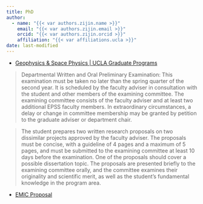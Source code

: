 ```yaml
---
title: PhD
author: 
  - name: "{{< var authors.zijin.name >}}"
    email: "{{< var authors.zijin.email >}}"
    orcid: "{{< var authors.zijin.orcid >}}"
    affiliation: "{{< var affiliations.ucla >}}"
date: last-modified
---
```



- [Geophysics & Space Physics | UCLA Graduate Programs](https://grad.ucla.edu/programs/physical-sciences/earth-planetary-and-space-sciences-department/geophysics-space-physics/)

> Departmental Written and Oral Preliminary Examination: This examination must be taken no later than the spring quarter of the second year. It is scheduled by the faculty adviser in consultation with the student and other members of the examining committee. The examining committee consists of the faculty adviser and at least two additional EPSS faculty members. In extraordinary circumstances, a delay or change in committee membership may be granted by petition to the graduate adviser or department chair.

> The student prepares two written research proposals on two dissimilar projects approved by the faculty adviser. The proposals must be concise, with a guideline of 4 pages and a maximum of 5 pages, and must be submitted to the examining committee at least 10 days before the examination. One of the proposals should cover a possible dissertation topic. The proposals are presented briefly to the examining committee orally, and the committee examines their originality and scientific merit, as well as the student’s fundamental knowledge in the program area.


- [EMIC Proposal](./2024_pre/proposal_EMIC.qmd)